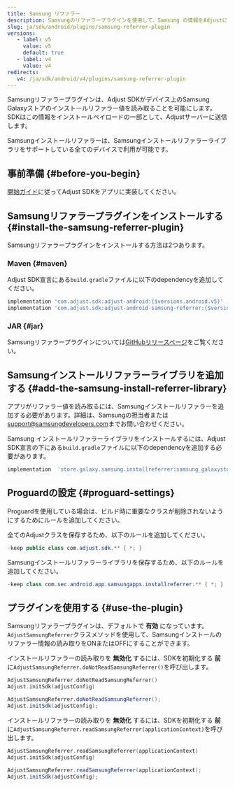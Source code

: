 ```yaml
---
title: Samsung リファラー
description: Samsungのリファラープラグインを使用して、Samsung の情報をAdjustに送信します。
slug: ja/sdk/android/plugins/samsung-referrer-plugin
versions:
   - label: v5
     value: v5
     default: true
   - label: v4
     value: v4
redirects:
   v4: /ja/sdk/android/v4/plugins/samsung-referrer-plugin
---
```


Samsungリファラープラグインは、Adjust SDKがデバイス上のSamsung Galaxyストアのインストールリファラー値を読み取ることを可能にします。SDKはこの情報をインストールペイロードの一部として、Adjustサーバーに送信します。

Samsungインストールリファラーは、Samsungインストールリファラーライブラリをサポートしている全てのデバイスで利用が可能です。

## 事前準備 {#before-you-begin}

[開始ガイド](/ja/sdk/android)に従ってAdjust SDKをアプリに実装してください。

## Samsungリファラープラグインをインストールする {#install-the-samsung-referrer-plugin}

Samsungリファラープラグインをインストールする方法は2つあります。

### Maven {#maven}

Adjust SDK宣言にある`build.gradle`ファイルに以下のdependencyを追加してください。

```groovy
implementation 'com.adjust.sdk:adjust-android:{$versions.android.v5}'
implementation 'com.adjust.sdk:adjust-android-samsung-referrer:{$versions.android.v5}'
```

### JAR {#jar}

Samsungリファラープラグインについては[GitHubリリースページ](https://github.com/adjust/android_sdk/releases/latest)をご覧ください。

## Samsungインストールリファラーライブラリを追加する {#add-the-samsung-install-referrer-library}

アプリがリファラー値を読み取るには、Samsungインストールリファラーを追加する必要があります。詳細は、Samsungの担当者または[support@samsungdevelopers.com](mailto:support@samsungdevelopers.com)までお問い合わせください。

Samsung インストールリファラーライブラリをインストールするには、Adjust SDK宣言の下にある`build.gradle`ファイルに以下のdependencyを追加する必要があります。

```groovy
implementation  'store.galaxy.samsung.installreferrer:samsung_galaxystore_install_referrer:3.0.1'
```

## Proguardの設定 {#proguard-settings}

Proguardを使用している場合は、ビルド時に重要なクラスが削除されないようにするためにルールを追加してください。

全てのAdjustクラスを保存するため、以下のルールを追加してください。

```java
-keep public class com.adjust.sdk.** { *; }
```

Samsungインストールリファラーライブラリを保存するため、以下のルールを追加してください。

```java
-keep class com.sec.android.app.samsungapps.installreferrer.** { *; }
```

## プラグインを使用する {#use-the-plugin}

Samsungリファラープラグインは、デフォルトで **有効** になっています。`AdjustSamsungReferrer`クラスメソッドを使用して、Samsungインストールのリファラー情報の読み取りをONまたはOFFにすることができます。

インストールリファラーの読み取りを **無効化** するには、SDKを初期化する **前** に`AdjustSamsungReferrer.doNotReadSamsungReferrer()`を呼び出します。

<Tabs>
<Tab title="Kotlin" sync="kotlin">

```kotlin
AdjustSamsungReferrer.doNotReadSamsungReferrer()
Adjust.initSdk(adjustConfig)
```

</Tab>
<Tab title="Java" sync="java">

```java
AdjustSamsungReferrer.doNotReadSamsungReferrer();
Adjust.initSdk(adjustConfig);
```

</Tab>
</Tabs>

インストールリファラーの読み取りを **無効化** するには、SDKを初期化する **前** に`AdjustSamsungReferrer.readSamsungReferrer(applicationContext)`を呼び出します。

<Tabs>
<Tab title="Kotlin" sync="kotlin">

```kotlin
AdjustSamsungReferrer.readSamsungReferrer(applicationContext)
Adjust.initSdk(adjustConfig)
```

</Tab>
<Tab title="Java" sync="java">

```java
AdjustSamsungReferrer.readSamsungReferrer(applicationContext);
Adjust.initSdk(adjustConfig);
```

</Tab>
</Tabs>
